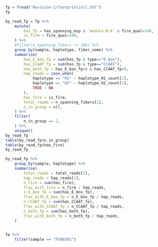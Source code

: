 ```r
fp = fread("Revision-1/footprint/all.tbl")
fp 
```

```r
by_read_fp = fp %>%
    mutate(
        has_fp = has_spanning_msp & `module:0-6` & fire_qual>240,
        is_fire = fire_qual>240,
    ) %>%
    #filter(n_spanning_fibers != 186) %>%
    group_by(sample, haplotype, fiber_name) %>%
    summarise(
        has_E_box_fp = sum(has_fp & type=="E-box"),
        has_CCAAT_fp = sum(has_fp & type=="CCAAT"),
        has_both_fp = has_E_box_fp>0 & has_CCAAT_fp>0,
        hap_reads = case_when(
            haplotype == "H1" ~ haplotype_H1_count[1],
            haplotype == "H2" ~ haplotype_H2_count[1],
            TRUE ~ NA
        ),
        has_fire = is_fire,
        total_reads = n_spanning_fibers[1],
        n_in_group = n(),
    ) %>%
    filter(
        n_in_group == 2,
    ) %>%
    unique()
by_read_fp
table(by_read_fp$n_in_group)
table(by_read_fp$has_fire)
by_read_fp
```

```r
by_read_fp %>%
    group_by(sample, haplotype) %>%
    summarise(
        total_reads = total_reads[1],
        hap_reads = hap_reads[1],
        n_fire = sum(has_fire),
        frac_with_fire = n_fire / hap_reads,
        n_E_box_fp = sum(has_E_box_fp),
        frac_with_E_box_fp = n_E_box_fp / hap_reads,
        n_CCAAT_fp = sum(has_CCAAT_fp),
        frac_with_CCAAT_fp = n_CCAAT_fp / hap_reads,
        n_both_fp = sum(has_both_fp),
        frac_with_both_fp = n_both_fp / hap_reads,
    )
    
```

```r
fp %>%
    filter(sample == "PS00381")
```